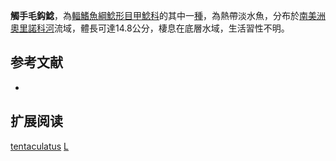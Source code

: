 {{Speciesbox
| name = 觸手毛鈎鯰
| image = 
| image_width = 250px
| image_caption = 
| status = NE
| status_system = IUCN3.1
| genus = Lasiancistrus
| species = tentaculatus
| authority = [[Armbruster|Armbruster]], 2005
| synonyms = 
}} 
'''觸手毛鈎鯰'''，為[[輻鰭魚綱|輻鰭魚綱]][[鯰形目|鯰形目]][[甲鯰科|甲鯰科]]的其中一[[種|種]]，為熱帶淡水魚，分布於[[南美洲|南美洲]][[奧里諾科河|奧里諾科河]]流域，體長可達14.8公分，棲息在底層水域，生活習性不明。

==参考文献==
*{{FishBase_species|genus=Lasiancistrus|species=tentaculatus|year=2014|month=11}}

== 扩展阅读 ==
{{refbegin}}
{{wikispecies-inline|Lasiancistrus tentaculatus|觸手毛鈎鯰}}
{{refend}}
{{Taxonbar|from=Q599554}}

[[Category:毛鈎鯰屬|tentaculatus]]
[[Category:2005年描述的鱼类|L]]